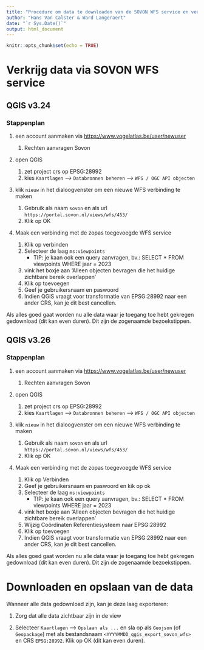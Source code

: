 ```yaml
---
title: "Procedure om data te downloaden van de SOVON WFS service en verwerking via targets pipeline"
author: "Hans Van Calster & Ward Langeraert"
date: "`r Sys.Date()`"
output: html_document
---
```


```r
knitr::opts_chunk$set(echo = TRUE)
```

# Verkrijg data via SOVON WFS service
## QGIS v3.24
### Stappenplan

1.  een account aanmaken via <https://www.vogelatlas.be/user/newuser>

    1.   Rechten aanvragen Sovon

2.  open QGIS
    
    1. zet project crs op EPSG:28992
    1. kies `Kaartlagen` --\> `Databronnen beheren` --\> `WFS / OGC API objecten`

3.  klik `nieuw` in het dialoogvenster om een nieuwe WFS verbinding te maken

    1.   Gebruik als naam `sovon` en als url `https://portal.sovon.nl/views/wfs/453/`
    1.   Klik op OK

1.  Maak een verbinding met de zopas toegevoegde WFS service

    1.   Klik op verbinden
    1.   Selecteer de laag `ms:viewpoints`
         -  TIP: je kaan ook een query aanvragen, bv.: SELECT * FROM viewpoints WHERE jaar = 2023
    1.   vink het boxje aan 'Alleen objecten bevragen die het huidige zichtbare bereik overlappen'
    1.   Klik op toevoegen
    1.   Geef je gebruikersnaam en paswoord
    1.   Indien QGIS vraagt voor transformatie van EPSG:28992 naar een ander CRS, kan je dit best cancellen.

Als alles goed gaat worden nu alle data waar je toegang toe hebt gekregen gedownload (dit kan even duren).
Dit zijn de zogenaamde bezoekstippen.

## QGIS v3.26
### Stappenplan

1.  een account aanmaken via <https://www.vogelatlas.be/user/newuser>

    1.   Rechten aanvragen Sovon

2.  open QGIS
    
    1. zet project crs op EPSG:28992
    1. kies `Kaartlagen` --\> `Databronnen beheren` --\> `WFS / OGC API objecten`

3.  klik `nieuw` in het dialoogvenster om een nieuwe WFS verbinding te maken

    1.   Gebruik als naam `sovon` en als url `https://portal.sovon.nl/views/wfs/453/`
    1.   Klik op OK

1.  Maak een verbinding met de zopas toegevoegde WFS service

    1.   Klik op Verbinden
    1.   Geef je gebruikersnaam en paswoord en kik op ok
    1.   Selecteer de laag `ms:viewpoints`
         -  TIP: je kaan ook een query aanvragen, bv.: SELECT * FROM viewpoints WHERE jaar = 2023
    1.   vink het boxje aan 'Alleen objecten bevragen die het huidige zichtbare bereik overlappen'
    1.   Wijzig Coördinaten Referentiesysteem naar EPSG:28992
    1.   Klik op toevoegen
    1.   Indien QGIS vraagt voor transformatie van EPSG:28992 naar een ander CRS, kan je dit best cancellen.

Als alles goed gaat worden nu alle data waar je toegang toe hebt gekregen gedownload (dit kan even duren).
Dit zijn de zogenaamde bezoekstippen.

# Downloaden en opslaan van de data

Wanneer alle data gedownload zijn, kan je deze laag exporteren:

1.  Zorg dat alle data zichtbaar zijn in de view

2.  Selecteer `Kaartlagen` --\> `Opslaan als ...` en sla op als `Geojson` (of `Geopackage`) met als bestandsnaam `<YYYYMMDD_qgis_export_sovon_wfs>` en CRS `EPSG:28992`.
    Klik op OK (dit kan even duren).
